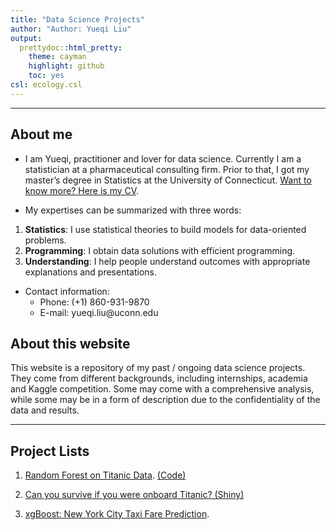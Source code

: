 ```yaml
---
title: "Data Science Projects"
author: "Author: Yueqi Liu"
output:
  prettydoc::html_pretty:
    theme: cayman
    highlight: github
    toc: yes
csl: ecology.csl
---
```


--------------

## About me

* I am Yueqi, practitioner and lover for data science. Currently I am a statistician at a pharmaceutical consulting firm. Prior to that, I got my master's degree in Statistics at the University of Connecticut. [Want to know more? Here is my CV](Resume.pdf). 

* My expertises can be summarized with three words:   
1. **Statistics**: I use statistical theories to build models for data-oriented problems.
2. **Programming**: I obtain data solutions with efficient programming.
3. **Understanding**: I help people understand outcomes with appropriate explanations and presentations. 

* Contact information:
    + Phone: (+1) 860-931-9870
    + E-mail: yueqi.liu@uconn.edu 
    
## About this website

This website is a repository of my past / ongoing data science projects. They come from different backgrounds, including internships, academia and Kaggle competition. Some may come with a comprehensive analysis, while some may be in a form of description due to the confidentiality of the data and results.       

----------

## Project Lists

1. [Random Forest on Titanic Data](Predictive_Model_on_Titanic/Titanic.html). [(Code)](Predictive_Model_on_Titanic/Titanic.Rmd)

2. [Can you survive if you were onboard Titanic? (Shiny)](https://youqilaw.shinyapps.io/titanic/)

3. [xgBoost: New York City Taxi Fare Prediction](Predictive_Model NYC Taxi/NY_Taxi.html).

